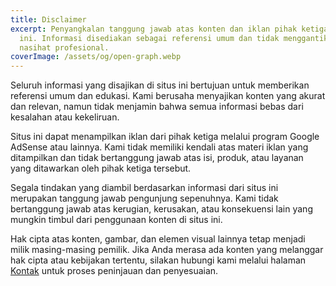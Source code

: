 ```yaml
---
title: Disclaimer
excerpt: Penyangkalan tanggung jawab atas konten dan iklan pihak ketiga di situs
  ini. Informasi disediakan sebagai referensi umum dan tidak menggantikan
  nasihat profesional.
coverImage: /assets/og/open-graph.webp
---
```

Seluruh informasi yang disajikan di situs ini bertujuan untuk memberikan referensi umum dan edukasi. Kami berusaha menyajikan konten yang akurat dan relevan, namun tidak menjamin bahwa semua informasi bebas dari kesalahan atau kekeliruan.

Situs ini dapat menampilkan iklan dari pihak ketiga melalui program Google AdSense atau lainnya. Kami tidak memiliki kendali atas materi iklan yang ditampilkan dan tidak bertanggung jawab atas isi, produk, atau layanan yang ditawarkan oleh pihak ketiga tersebut.

Segala tindakan yang diambil berdasarkan informasi dari situs ini merupakan tanggung jawab pengunjung sepenuhnya. Kami tidak bertanggung jawab atas kerugian, kerusakan, atau konsekuensi lain yang mungkin timbul dari penggunaan konten di situs ini.

Hak cipta atas konten, gambar, dan elemen visual lainnya tetap menjadi milik masing-masing pemilik. Jika Anda merasa ada konten yang melanggar hak cipta atau kebijakan tertentu, silakan hubungi kami melalui halaman [Kontak](/contact) untuk proses peninjauan dan penyesuaian.